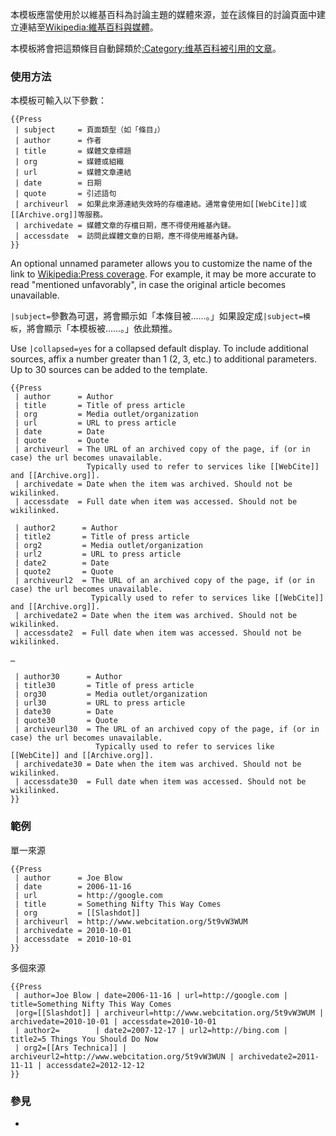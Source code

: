 {{documentation subpage}}
<!-- PLEASE ADD CATEGORIES AND INTERWIKIS AT THE BOTTOM OF THIS PAGE -->
本模板應當使用於以維基百科為討論主題的媒體來源，並在該條目的討論頁面中建立連結至[[Wikipedia:維基百科與媒體]]。

本模板將會把這類條目自動歸類於[[:Category:维基百科被引用的文章]]。

===使用方法===
本模板可輸入以下參數：

<pre>{{Press
 | subject     = 頁面類型（如「條目」）
 | author      = 作者
 | title       = 媒體文章標題
 | org         = 媒體或組織
 | url         = 媒體文章連結
 | date        = 日期
 | quote       = 引述語句
 | archiveurl  = 如果此來源連結失效時的存檔連結。通常會使用如[[WebCite]]或[[Archive.org]]等服務。
 | archivedate = 媒體文章的存檔日期，應不得使用維基內鏈。
 | accessdate  = 訪問此媒體文章的日期，應不得使用維基內鏈。
}}</pre>

An optional unnamed parameter allows you to customize the name of the link to [[Wikipedia:Press coverage]]. For example, it may be more accurate to read "mentioned unfavorably", in case the original article becomes unavailable.

<code>|subject=</code>參數為可選，將會顯示如「本條目被......。」如果設定成<code>|subject=模板</code>，將會顯示「本模板被......。」依此類推。

Use <code>|collapsed=yes</code> for a collapsed default display. To include additional sources, affix a number greater than 1 (2, 3, etc.) to additional parameters. Up to 30 sources can be added to the template.

<pre>{{Press
 | author      = Author
 | title       = Title of press article
 | org         = Media outlet/organization
 | url         = URL to press article
 | date        = Date
 | quote       = Quote
 | archiveurl  = The URL of an archived copy of the page, if (or in case) the url becomes unavailable.
                 Typically used to refer to services like [[WebCite]] and [[Archive.org]].
 | archivedate = Date when the item was archived. Should not be wikilinked.
 | accessdate  = Full date when item was accessed. Should not be wikilinked. 

 | author2      = Author
 | title2       = Title of press article
 | org2         = Media outlet/organization
 | url2         = URL to press article
 | date2        = Date
 | quote2       = Quote
 | archiveurl2  = The URL of an archived copy of the page, if (or in case) the url becomes unavailable.
                  Typically used to refer to services like [[WebCite]] and [[Archive.org]].
 | archivedate2 = Date when the item was archived. Should not be wikilinked.
 | accessdate2  = Full date when item was accessed. Should not be wikilinked. 

…

 | author30      = Author
 | title30       = Title of press article
 | org30         = Media outlet/organization
 | url30         = URL to press article
 | date30        = Date
 | quote30       = Quote
 | archiveurl30  = The URL of an archived copy of the page, if (or in case) the url becomes unavailable.
                   Typically used to refer to services like [[WebCite]] and [[Archive.org]].
 | archivedate30 = Date when the item was archived. Should not be wikilinked.
 | accessdate30  = Full date when item was accessed. Should not be wikilinked. 
}}
</pre>

===範例===
;單一來源
<pre>{{Press
 | author      = Joe Blow
 | date        = 2006-11-16
 | url         = http://google.com
 | title       = Something Nifty This Way Comes
 | org         = [[Slashdot]]
 | archiveurl  = http://www.webcitation.org/5t9vW3WUM
 | archivedate = 2010-10-01
 | accessdate  = 2010-10-01
}}</pre>

{{Press
 | author      = Joe Blow
 | date        = 2006-11-16
 | url         = http://google.com
 | title       = Something Nifty This Way Comes
 | org         = [[Slashdot]]
 | archiveurl  = http://www.webcitation.org/5t9vW3WUM
 | archivedate = 2010-10-01
 | accessdate  = 2010-10-01
}}
;多個來源
<pre>{{Press
 | author=Joe Blow | date=2006-11-16 | url=http://google.com | title=Something Nifty This Way Comes
 |org=[[Slashdot]] | archiveurl=http://www.webcitation.org/5t9vW3WUM | archivedate=2010-10-01 | accessdate=2010-10-01
 | author2=        | date2=2007-12-17 | url2=http://bing.com | title2=5 Things You Should Do Now 
 | org2=[[Ars Technica]] | archiveurl2=http://www.webcitation.org/5t9vW3WUN | archivedate2=2011-11-11 | accessdate2=2012-12-12
}}</pre>

{{Press
 | author=Joe Blow | date=2006-11-16 | url=http://google.com | title=Something Nifty This Way Comes
 |org=[[Slashdot]] | archiveurl=http://www.webcitation.org/5t9vW3WUM | archivedate=2010-10-01 | accessdate=2010-10-01
 | author2=        | date2=2007-12-17 | url2=http://bing.com | title2=5 Things You Should Do Now
 | org2=[[Ars Technica]] | archiveurl2=http://www.webcitation.org/5t9vW3WUN | archivedate2=2011-11-11 | accessdate2=2012-12-12
}}
===參見===

* {{tl|High traffic}}

<includeonly>
<!-- CATEGORIES AND INTERWIKIS HERE, THANKS -->
[[Category:Non-subject-matter-related article-talk header templates|{{PAGENAME}}]]

</includeonly>